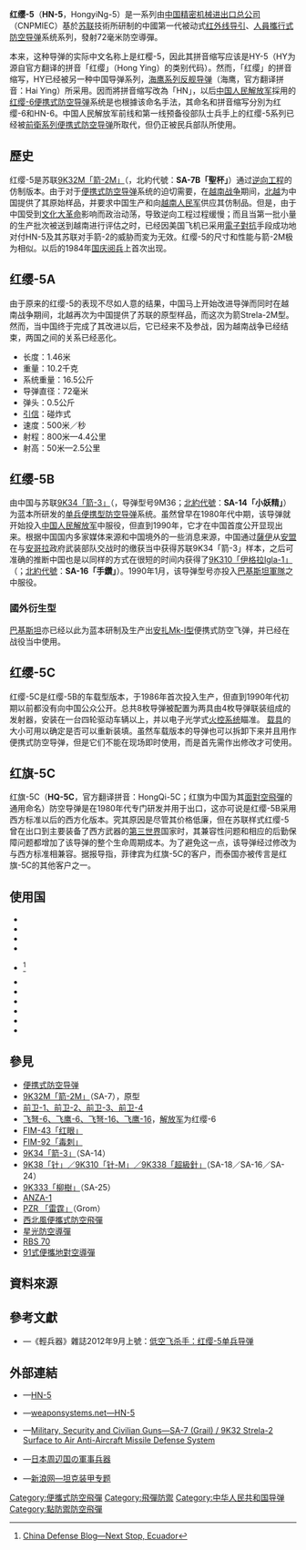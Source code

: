 {{noteTA
|G1=軍事
|G2=長度單位
|G3=Firearms
|1=zh-tw:人員攜行式;zh-hk:便攜式;zh-cn:便携式;
|2=zh:导弹;zh-hant:飛彈;zh-hans:导弹;zh-cn:导弹;zh-tw:飛彈;zh-hk:導彈;
|3=zh-cn:扎伊尔;zh-tw:薩伊;zh-hk:扎伊爾;
}}
{{Infobox Weapon
|name= 红缨-5<br />{{Lang|en|HongyiNg-5}}<br />{{Lang|en|HN-5}}
|image= 
|image_size= 300px 
|caption= 
|origin= {{flagcountry|People's Republic of China}}
|type= {{Link-en|肩射式導彈|Shoulder-fired missile|肩扛式}}[[便携式防空导弹|防空导弹]]
<!-- Type selection -->
|is_ranged= yes
|is_bladed= 
|is_explosive= yes
|is_artillery= 
|is_vehicle= 
|is_missile= yes
|is_UK= 
<!-- Service history -->
|service= 1970年代末—（中國；現在僅用作儲備）
|used_by= 參見[[#使用國|使用國]]
|wars= 
<!-- Production history -->
|designer= 中国精密机械进出口总公司
|design_date= 
|manufacturer= 中国精密机械进出口总公司
|unit_cost= 
|production_date= 1970年代中期—
|number= 
|variants= 
<!-- General specifications -->
|spec_label= 
|weight= 10.2[[千克|千克]]（22.49[[磅|磅]]）
|length= 1.46[[米_(单位)|公尺]]（57.48[[英寸|英寸]]）
|part_length= 
|width= 
|height= 
|diameter= 72[[毫米|毫米]]（2.83英吋）
|crew= 
<!-- Ranged weapon specifications --> 
|cartridge= 
|cartridge_weight= 
|caliber= 
|barrels= 
|action= 
|mode= {{Link-en|單發|Single-shot}}
|rate= 
|velocity= 
|energy= 
|range= 1,500公尺（1,640.42[[码|码]]，4,921.26[[英尺|英尺]]，0.93[[英里|英里]]）
|max_range= 2,212公尺（2,419.07码，7,257.22英尺，1.37英里）
|feed= 
|sights= 
<!-- 火炮規格 -->
|breech= 
|recoil= 
|carriage= 
|elevation= 
|traverse= 
<!-- 刃器規格 --> 
|blade_type= 
|hilt_type= 
|sheath_type= 
|head_type= 
|haft_type= 
<!-- 爆炸物內填炸藥規格 --> 
|filling= 
|filling_weight= [[彈頭|彈頭]]：0.5公斤（1.1磅）
|detonation= 碰炸[[引信|引信]]
|yield= 
<!-- 車輛/飛彈 規格 -->
|armour= 
|primary_armament= 
|secondary_arament= 
|engine= [[固態火箭發動機|固體]][[火箭發動機|火箭發動機]]
|engine_power= 
|transmission= 
|payload_capacity= 
|fuel_capacity= 
|pw_ratio= 
|suspension= 
|clearance= 
|vehicle_range= 800—4,400公尺（874.89—4,811.9码，2,624.67—14,435.7英尺）
|speed= 500[[米每秒|米／秒]]（1,640.42[[英尺每秒|英尺／秒]]）
|guidance= <div class="NavFrame collapsed" style="color: black; background-color: #FFFFFF; margin: 0 auto; padding: 0 10px; text-align: left;"><div class="NavHead" style="background-color: #FFFFFF; margin: 0 auto; padding: 0 10px; font-weight:normal;">[[紅外線導引|紅外線導引]]</div><div class="NavContent" style="background-color: #FFFFFF; margin: 0 auto; padding: 0 10px;">
* HN-5：後方紅外線導引
* HN-5A/B/C：全方位紅外線導引
</div>
</div>
|steering= 
<!-- missiles only -->
|wingspan= 
|propellant= 固體燃料
|ceiling= 2,500公尺（2,734.03碼，8,202.1英尺，1.55英里）
|altitude= 50公尺（54.68码，164.04英尺）
|depth= 
|boost= 
|accuracy= 
|launch_platform= <div class="NavFrame collapsed" style="color: black; background-color: #FFFFFF; margin: 0 auto; padding: 0 10px; text-align: left;"><div class="NavHead" style="background-color: #FFFFFF; margin: 0 auto; padding: 0 10px; font-weight:normal;"></div><div class="NavContent" style="background-color: #FFFFFF; margin: 0 auto; padding: 0 10px;">
* 空中（已退役）
* 地面
</div>
</div>
|transport= 
}}

'''红缨-5'''（'''HN-5'''，HongyiNg-5）是一系列由[[中华人民共和国|中国]][[中国精密机械进出口总公司|精密机械进出口总公司]]（CNPMIEC）基於[[苏联|苏联]]技術所研制的中國第一代被动式[[红外线|红外线]][[红外线导引|导引]]{{Link-en|肩射式導彈|Shoulder-fired missile|肩扛}}、[[便携式防空导弹|人員攜行式]][[面對空飛彈|防空导弹]]系统系列，發射72毫米防空導彈。

本来，这种导弹的实际中文名称上是红樱-5，因此其拼音缩写应该是HY-5（HY为源自官方翻译的拼音「红缨」（Hong Ying）的类别代码）。然而，「红缨」的拼音缩写，HY已经被另一种中国导弹系列，[[海鹰系列反舰导弹|海鹰系列反舰导弹]]（海鹰，官方翻译拼音：Hai Ying）所采用。因而將拼音缩写改為「HN」，以后[[中国人民解放军|中国人民解放军]]採用的[[红缨-6便携式防空导弹|红缨-6便携式防空导弹]]系统是也根據该命名手法，其命名和拼音缩写分別为红缨-6和HN-6。中国人民解放军前线和第一线预备役部队士兵手上的红缨-5系列已经被[[前衛系列便携式防空导弹|前衛系列便携式防空导弹]]所取代，但仍正被民兵部队所使用。

== 歷史 ==
红缨-5是苏联[[9K32便携式防空导弹|9K32M「箭-2M」]]（{{lang-ru|Стрела-2М}}，北約代號：'''SA-7B「聖杯」'''）通过[[逆向工程|逆向工程]]的仿制版本。由于对于[[便携式防空导弹|便携式防空导弹]]系统的迫切需要，在[[越南战争|越南战争]]期间，[[越南民主共和国|北越]]为中国提供了其原始样品，并要求中国生产和向[[越南人民军|越南人民军]]供应其仿制品。但是，由于中国受到[[文化大革命|文化大革命]]影响而政治动荡，导致逆向工程过程缓慢；而且当第一批小量的生产批次被送到越南进行评估之时，已经因美国飞机已采用[[電子對抗|電子對抗]]手段成功地对付HN-5及其苏联对手箭-2的威胁而変为无效。红缨-5的尺寸和性能与箭-2M极为相似。以后的1984年[[中华人民共和国国庆节|国庆]][[阅兵|阅兵]]上首次出现。

== 红缨-5A ==
由于原来的红缨-5的表现不尽如人意的结果，中国马上开始改进导弹而同时在越南战争期间，北越再次为中国提供了苏联的原型样品，而这次为箭Strela-2M型。然而，当中国终于完成了其改进以后，它已经来不及参战，因为越南战争已经结束，两国之间的关系已经恶化。

* 长度：1.46米
* 重量：10.2千克
* 系统重量：16.5公斤
* 导弹直径：72毫米
* 弹头：0.5公斤
* [[引信|引信]]：碰炸式
* 速度：500米／秒
* 射程：800米—4.4公里
* 射高：50米—2.5公里

== 红缨-5B ==
由中国与苏联[[9K34便攜式防空飛彈|9K34「箭-3」]]（{{Lang-ru|Стрела-3}}，导弹型号9M36；[[北約代號|北約代號]]：'''SA-14「小妖精」'''）为蓝本所研发的[[便携式防空导弹|单兵便携型]][[面對空飛彈|防空导弹]]系统。虽然曾早在1980年代中期，该导弹就开始投入[[中国人民解放军|中国人民解放军]]中服役，但直到1990年，它才在中国首度公开显现出来。根据中国国内多家媒体来源和中国境外的一些消息来源，中国通过[[薩伊|薩伊]]从[[争取安哥拉彻底独立全国联盟|安盟]]在与[[安哥拉|安哥拉]]政府武装部队交战时的缴获当中获得苏联9K34「箭-3」样本，之后可准确的推断中国也是以同样的方式在很短的时间内获得了[[SA-18防空飛彈|9K310「伊格拉Igla-1」]]（{{Lang-ru|Игла-1}}；[[北約代號|北約代號]]：'''SA-16「手鑽」'''）。1990年1月，该导弹型号亦投入[[巴基斯坦军事|巴基斯坦軍隊]]之中服役。

=== 國外衍生型 ===
[[巴基斯坦|巴基斯坦]]亦已经以此为蓝本研制及生产出[[安扎便携式防空飞弹|安扎Mk-I型]]便携式防空飞弹，并已经在战役当中使用。

== 红缨-5C ==
红缨-5C是红缨-5B的车载型版本，于1986年首次投入生产，但直到1990年代初期以前都没有向中国公众公开。总共8枚导弹被配置为两具由4枚导弹联装组成的发射器，安装在一台四轮驱动车辆以上，并以电子光学式[[火控系统|火控系统]]瞄准。 [[载具|载具]]的大小可用以确定是否可以重新装填。虽然车载版本的导弹也可以拆卸下来并且用作便携式防空导弹，但是它们不能在现场即时使用，而是首先需作出修改才可使用。

== 红旗-5C ==
红旗-5C（'''HQ-5C'''，官方翻译拼音：HongQi-5C；红旗为中国为其[[面對空飛彈|面對空飛彈]]的通用命名）防空导弹是在1980年代专门研发并用于出口，这亦可说是红缨-5B采用西方标准以后的西方化版本。究其原因是尽管其价格低廉，但在苏联样式红缨-5曾在出口到主要装备了西方武器的[[第三世界|第三世界]]国家时，其兼容性问题和相应的后勤保障问题都增加了该导弹的整个生命周期成本。为了避免这一点，该导弹经过修改为与西方标准相兼容。据报导指，菲律宾为红旗-5C的客户，而泰国亦被传言是红旗-5C的其他客户之一。

== 使用国 ==
* {{flagcountry|Albania}}
* {{flagcountry|Cambodia}}
* {{flagcountry|People's Republic of China}}
* {{flagcountry|Colombia}}
* {{flagcountry|Ecuador}}<ref>[http://china-defense.blogspot.com/2009/12/next-stop-ecuador.html China Defense Blog—Next Stop, Ecuador]</ref>
* {{flagcountry|Pakistan}}
* {{IRN|flagcountry|Iran}}
* {{flagcountry|Philippines}}
* {{flagcountry|Thailand}}
* {{flagcountry|Turkey}}
* {{flagcountry|Vietnam}}

== 參見 ==
{{div col|cols=2}}
* [[便携式防空导弹|便携式防空导弹]]
* [[9K32便携式防空导弹|9K32M「箭-2M」]]（SA-7），原型
* [[前衛系列便携式防空导弹|前卫-1、前卫-2、前卫-3、前卫-4]]
* [[红缨-6便携式防空导弹|飞弩-6、飞鹰-6、飞弩-16、飞鹰-16]]，[[中国人民解放军|解放军]]为红缨-6
* [[FIM-43紅眼便攜式防空飛彈|FIM-43「红眼」]] 
* [[FIM-92刺針便攜式防空飛彈|FIM-92「毒刺」]]
* [[9K34便攜式防空飛彈|9K34「箭-3」]]（SA-14）
* [[SA-18防空飛彈|9K38「针」／9K310「针-M」／9K338「超級針」]]（SA-18／SA-16／SA-24）
* [[9K333柳樹便攜式防空飛彈|9K333「柳樹」]]（SA-25）
* [[安扎便攜式防空飛彈|ANZA-1]]
* [[雷霆便攜式防空導彈|PZR 「雷霆」]]（Grom）
* [[西北風便攜式防空飛彈|西北風便攜式防空飛彈]]
* [[星光防空導彈|星光防空導彈]]
* [[RBS_70便攜式防空飛彈|RBS 70]]
* [[91式便攜地對空導彈|91式便攜地對空導彈]]
{{div col end}}

== 資料來源 ==
<div class="references-small">
<references />
</div>

== 參考文獻 ==
* {{zh-hans icon}}—《輕兵器》雜誌2012年9月上號：[http://www.xzbu.com/8/view-3454276.htm 低空飞杀手：红缨-5单兵导弹]

== 外部連結 ==
{{div col|cols=2}}
* {{en icon}}—[http://www.globalsecurity.org/military/world/china/hy-5.htm HN-5]
* {{en icon}}—[http://weaponsystems.net/weaponsystem/EE01%20-%20HN-5.html weaponsystems.net—HN-5]
* {{en icon}}—[http://www.militaryfactory.com/smallarms/detail.asp?smallarms_id=162 Military, Security and Civilian Guns—SA-7 (Grail) / 9K32 Strela-2 Surface to Air Anti-Aircraft Missile Defense System]
* {{ja icon}}—[http://seesaawiki.jp/w/namacha2/d/HN-5%b7%c8%c2%d3%c2%d0%b6%f5%a5%df%a5%b5%a5%a4%a5%eb%a1%ca%b9%c8%e5%f75/HY-5/9K32%a5%b9%a5%c8%a5%ec%a5%e92%a1%cb 日本周辺国の軍事兵器]
* {{zh-hans icon}}—[http://mil.news.sina.com.cn/pc/2005-08-29/29/1129.html 新浪网—坦克装甲专题]
{{div col end}}

{{中国导弹}}
{{中国人民解放军防空导弹}}

[[Category:便攜式防空飛彈|Category:便攜式防空飛彈]]
[[Category:飛彈防禦|Category:飛彈防禦]]
[[Category:中华人民共和国导弹|Category:中华人民共和国导弹]]
[[Category:點防禦防空飛彈|Category:點防禦防空飛彈]]